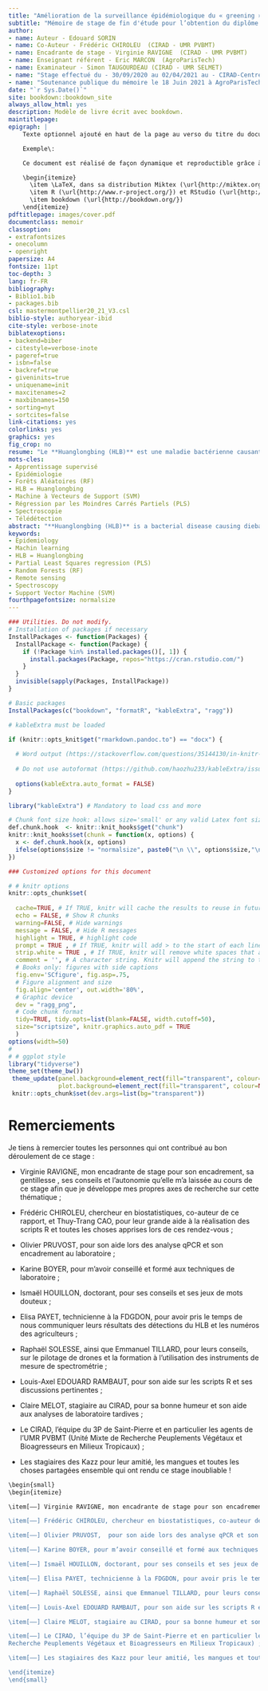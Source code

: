 ```yaml
--- 
title: "Amélioration de la surveillance épidémiologique du « greening » des agrumes infectés par le Huanglongbing à La Réunion par Spectroscopie Proche Infra-Rouge"
subtitle: "Mémoire de stage de fin d'étude pour l’obtention du diplôme de Master 2, Ingénieur Agronome, Spécialisation GEEFT - Gestion Environnementale des Écosystèmes et Forêts Tropicales"
author:
- name: Auteur - Edouard SORIN
- name: Co-Auteur - Frédéric CHIROLEU  (CIRAD - UMR PVBMT)
- name: Encadrante de stage - Virginie RAVIGNE  (CIRAD - UMR PVBMT)
- name: Enseignant référent - Eric MARCON  (AgroParisTech)
- name: Examinateur - Simon TAUGOURDEAU (CIRAD - UMR SELMET)
- name: "Stage effectué du - 30/09/2020 au 02/04/2021 au - CIRAD-Centre de coopération Internationale en recherche agronomique pour le développement, Pôle de Protection des Plantes, 7 chemin de l’Irat, Ligne Paradis, 97410 Saint Pierre- La Réunion"
- name: "Soutenance publique du mémoire le 18 Juin 2021 à AgroParisTech, centre de Montpellier"
date: "`r Sys.Date()`"
site: bookdown::bookdown_site
always_allow_html: yes
description: Modèle de livre écrit avec bookdown.
maintitlepage:
epigraph: |
    Texte optionnel ajouté en haut de la page au verso du titre du document.

    Exemple\:

    Ce document est réalisé de façon dynamique et reproductible grâce à:

    \begin{itemize}
      \item \LaTeX, dans sa distribution Miktex (\url{http://miktex.org/}) et la classe memoir (\url{http://www.ctan.org/pkg/memoir}).
      \item R (\url{http://www.r-project.org/}) et RStudio (\url{http://www.rstudio.com/})
      \item bookdown (\url{http://bookdown.org/})
    \end{itemize}
pdftitlepage: images/cover.pdf
documentclass: memoir
classoption:
- extrafontsizes
- onecolumn
- openright
papersize: A4
fontsize: 11pt
toc-depth: 3
lang: fr-FR
bibliography:
- Biblio1.bib
- packages.bib
csl: mastermontpellier20_21_V3.csl
biblio-style: authoryear-ibid
cite-style: verbose-inote
biblatexoptions:
- backend=biber
- citestyle=verbose-inote
- pageref=true
- isbn=false
- backref=true
- giveninits=true
- uniquename=init
- maxcitenames=2
- maxbibnames=150
- sorting=nyt
- sortcites=false
link-citations: yes
colorlinks: yes
graphics: yes
fig_crop: no
resume: "Le **Huanglongbing (HLB)** est une maladie bactérienne causant le dépérissement des agrumes. Il y a une résurgence de cette maladie sur l’île de la Réunion depuis 2012, ce qui menace les vergers d’agrumes. Les techniques de détections classiques de surveillance de la maladie par PCR sont coûteuses, longues et ne peuvent pas être réalisées à grande échelle. C’est dans ce contexte qu’intervient la technologie de l’analyse par **imagerie spectrale**. Cette technologie se base sur l’analyse de la signature spectrale qu’émet un support en réponse à une exposition lumineuse. Cette méthode est non destructive pour le support traité, en plus d’être relativement peu coûteuse par rapport à la surface couverte. S'ajoute à cela un traitement des données d'imagerie spectrales par **apprentissage supervisé** dans le but de prédire le statut des arbres vis à vis de la maladie au sein des parcelles d'agrumes. Ce travail vise donc à améliorer la surveillance et la gestion de cette maladie en créant un modèle en apprentissage supervisé basé sur l'imagerie spectrale. Ce modèle est prometteur avec une qualité de la prédiction (Accuracy) de 92.6% pour la méthode des Moindres Carrés Partiels (PLS) sur une base d'apprentissage de 8400 spectres de réflectance.\n"
mots-cles:
- Apprentissage supervisé
- Epidémiologie
- Forêts Aléatoires (RF)
- HLB = Huanglongbing
- Machine à Vecteurs de Support (SVM)
- Régression par les Moindres Carrés Partiels (PLS)
- Spectroscopie
- Télédétection
abstract: "**Huanglongbing (HLB)** is a bacterial disease causing dieback of citrus trees. There has been a resurgence of this disease on Reunion Island since 2012, which threatens citrus orchards. The conventional detection techniques for disease surveillance by PCR are expensive, time consuming and cannot be carried out on a large scale. This is where the technology of **spectral imaging** analysis comes in. This technology is based on the analysis of the spectral signature that a medium emits in response to light exposure. This method is non-destructive for the treated substrate, in addition to being relatively inexpensive compared to the surface covered. In addition, there is processing of spectral imaging data by **machine learning** in order to predict the status of trees with regard to disease within citrus plots. This work therefore aims to improve the surveillance and management of this disease by creating a supervised learning model based on spectral imaging. This model is promising with a prediction quality (Accuracy) of 92.6% for the Partial Least Squares (PLS) method on a training base of 8400 reflectance spectra.\n"
keywords:
- Epidemiology
- Machin learning
- HLB = Huanglongbing
- Partial Least Squares regression (PLS) 
- Random Forests (RF)
- Remote sensing
- Spectroscopy
- Support Vector Machine (SVM)
fourthpagefontsize: normalsize
---
```


<!-- Commande nécessaire pour la copie de l'icône "Essentiel" en HTML--> 
<img src="images/Essentiel.png" alt="image" hidden/>

```r
### Utilities. Do not modify.
# Installation of packages if necessary
InstallPackages <- function(Packages) {
  InstallPackage <- function(Package) {
    if (!Package %in% installed.packages()[, 1]) {
      install.packages(Package, repos="https://cran.rstudio.com/")
    }
  }
  invisible(sapply(Packages, InstallPackage))
}

# Basic packages
InstallPackages(c("bookdown", "formatR", "kableExtra", "ragg"))

# kableExtra must be loaded 

if (knitr::opts_knit$get("rmarkdown.pandoc.to") == "docx") {
  
  # Word output (https://stackoverflow.com/questions/35144130/in-knitr-how-can-i-test-for-if-the-output-will-be-pdf-or-word)
  
  # Do not use autoformat (https://github.com/haozhu233/kableExtra/issues/308)
  
  options(kableExtra.auto_format = FALSE)
}

library("kableExtra") # Mandatory to load css and more

# Chunk font size hook: allows size='small' or any valid Latex font size in chunk options
def.chunk.hook  <- knitr::knit_hooks$get("chunk")
knitr::knit_hooks$set(chunk = function(x, options) {
  x <- def.chunk.hook(x, options)
  ifelse(options$size != "normalsize", paste0("\n \\", options$size,"\n\n", x, "\n\n \\normalsize"), x)
})
```

```r
### Customized options for this document

# # knitr options
knitr::opts_chunk$set(
  
  cache=TRUE, # If TRUE, knitr will cache the results to reuse in future knits. Knitr will reuse the results until the code chunk is altered
  echo = FALSE, # Show R chunks
  warning=FALSE, # Hide warnings
  message = FALSE, # Hide R messages
  highlight = TRUE, # highlight code
  prompt = TRUE , # If TRUE, knitr will add > to the start of each line of code displayed in the final document
  strip.white = TRUE , # If TRUE, knitr will remove white spaces that appear at the beginning or end of a code chunk
  comment = '', # A character string. Knitr will append the string to the start of each line of results in the final document.
  # Books only: figures with side captions
  fig.env='SCfigure', fig.asp=.75,
  # Figure alignment and size
  fig.align='center', out.width='80%',
  # Graphic device
  dev = "ragg_png",
  # Code chunk format
  tidy=TRUE, tidy.opts=list(blank=FALSE, width.cutoff=50),
  size="scriptsize", knitr.graphics.auto_pdf = TRUE
  )
options(width=50)
# 
# # ggplot style
library("tidyverse")
theme_set(theme_bw())
 theme_update(panel.background=element_rect(fill="transparent", colour=NA),
              plot.background=element_rect(fill="transparent", colour=NA))
 knitr::opts_chunk$set(dev.args=list(bg="transparent"))

```

# Remerciements {-}

Je tiens à remercier toutes les personnes qui ont contribué au bon déroulement de ce stage : 

- Virginie RAVIGNE, mon encadrante de stage pour son encadrement, sa gentillesse , ses conseils et l'autonomie qu'elle m'a laissée au cours de ce stage afin que je développe mes propres axes de recherche sur cette thématique ;

- Frédéric CHIROLEU, chercheur en biostatistiques, co-auteur de ce rapport, et Thuy-Trang CAO, pour leur grande aide à la réalisation des scripts R et toutes les choses apprises lors de ces rendez-vous ;

- Olivier PRUVOST,  pour son aide lors des analyse qPCR et son encadrement au laboratoire ;

- Karine BOYER, pour m’avoir conseillé et formé aux techniques de laboratoire ;

- Ismaël HOUILLON, doctorant, pour ses conseils et ses jeux de mots douteux ;

- Elisa PAYET, technicienne à la FDGDON, pour avoir pris le temps de nous communiquer leurs résultats des détections du HLB et les numéros des agriculteurs ;

- Raphaël SOLESSE, ainsi que Emmanuel TILLARD, pour leurs conseils, sur le pilotage de drones et la formation à l’utilisation des instruments de mesure de spectrométrie ;

- Louis-Axel EDOUARD RAMBAUT, pour son aide sur les scripts R et ses discussions pertinentes ;

- Claire MELOT, stagiaire au CIRAD, pour sa bonne humeur et son aide aux analyses de laboratoire tardives ;

- Le CIRAD, l’équipe du 3P de Saint-Pierre et en particulier les agents de l’UMR PVBMT (Unité Mixte de 
Recherche Peuplements Végétaux et Bioagresseurs en Milieux Tropicaux) ;

- Les stagiaires des Kazz pour leur amitié, les mangues et toutes les choses partagées ensemble qui ont rendu ce stage inoubliable !


```r

\begin{small}
\begin{itemize}

\item[——] Virginie RAVIGNE, mon encadrante de stage pour son encadrement, sa gentillesse , ses conseils et l'autonomie qu'elle m'a laissée au cours de ce stage afin que je développe mes propres axes de recherche sur cette thématique ;

\item[——] Frédéric CHIROLEU, chercheur en biostatistiques, co-auteur de ce rapport, et Thuy-Trang CAO, pour leur grande aide à la réalisation des scripts R et toutes les choses apprises lors de ces rendez-vous ;

\item[——] Olivier PRUVOST,  pour son aide lors des analyse qPCR et son encadrement au laboratoire ;

\item[——] Karine BOYER, pour m’avoir conseillé et formé aux techniques de laboratoire ;

\item[——] Ismaël HOUILLON, doctorant, pour ses conseils et ses jeux de mots douteux ;

\item[——] Elisa PAYET, technicienne à la FDGDON, pour avoir pris le temps de nous communiquer leurs résultats des détections du HLB et les numéros des agriculteurs ;

\item[——] Raphaël SOLESSE, ainsi que Emmanuel TILLARD, pour leurs conseils, sur le pilotage de drones et la formation à l’utilisation des instruments de mesure de spectrométrie ;

\item[——] Louis-Axel EDOUARD RAMBAUT, pour son aide sur les scripts R et ses discussions pertinentes ;

\item[——] Claire MELOT, stagiaire au CIRAD, pour sa bonne humeur et son aide aux analyses de laboratoire tardives ;

\item[——] Le CIRAD, l’équipe du 3P de Saint-Pierre et en particulier les agents de l’UMR PVBMT (Unité Mixte de 
Recherche Peuplements Végétaux et Bioagresseurs en Milieux Tropicaux) ;

\item[——] Les stagiaires des Kazz pour leur amitié, les mangues et toutes les choses partagées ensemble qui ont rendu ce stage inoubliable !

\end{itemize}
\end{small}

```


<!-- La commande \mainmatter marque le début du corps du document LaTeX--> 
<!-- Elle ne doit pas être supprimée-->
\mainmatter